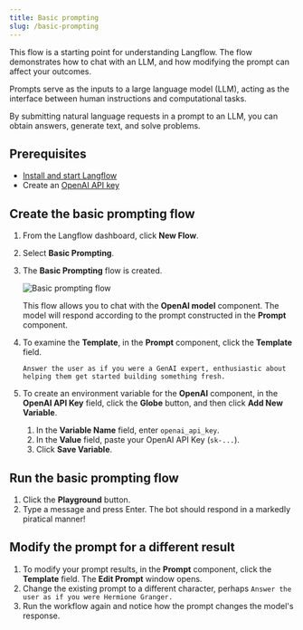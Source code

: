 ```yaml
---
title: Basic prompting
slug: /basic-prompting
---
```



This flow is a starting point for understanding Langflow.
The flow demonstrates how to chat with an LLM, and how modifying the prompt can affect your outcomes.

Prompts serve as the inputs to a large language model (LLM), acting as the interface between human instructions and computational tasks.

By submitting natural language requests in a prompt to an LLM, you can obtain answers, generate text, and solve problems.

## Prerequisites

* [Install and start Langflow](/get-started-installation)
* Create an [OpenAI API key](https://platform.openai.com/api-keys)

## Create the basic prompting flow

1. From the Langflow dashboard, click **New Flow**.

2. Select **Basic Prompting**.

3. The **Basic Prompting** flow is created.

    ![Basic prompting flow](/img/starter-flow-basic-prompting.png)

    This flow allows you to chat with the **OpenAI model** component.
    The model will respond according to the prompt constructed in the **Prompt** component.

4. To examine the **Template**, in the **Prompt** component, click the **Template** field.
    ```text
    Answer the user as if you were a GenAI expert, enthusiastic about helping them get started building something fresh.
    ```

5. To create an environment variable for the **OpenAI** component, in the **OpenAI API Key** field, click the <Icon name="Globe" aria-hidden="true"/> **Globe** button, and then click **Add New Variable**.

	1. In the **Variable Name** field, enter `openai_api_key`.
	2. In the **Value** field, paste your OpenAI API Key (`sk-...`).
	3. Click **Save Variable**.

## Run the basic prompting flow

1. Click the **Playground** button.
2. Type a message and press Enter. The bot should respond in a markedly piratical manner!

## Modify the prompt for a different result

1. To modify your prompt results, in the **Prompt** component, click the **Template** field. The **Edit Prompt** window opens.
2. Change the existing prompt to a different character, perhaps `Answer the user as if you were Hermione Granger.`
3. Run the workflow again and notice how the prompt changes the model's response.

